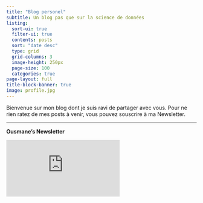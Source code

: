 ```yaml
---
title: "Blog personel"
subtitle: Un blog pas que sur la science de données
listing:
  sort-ui: true
  filter-ui: true
  contents: posts
  sort: "date desc"
  type: grid
  grid-columns: 3
  image-height: 250px
  page-size: 100
  categories: true
page-layout: full
title-block-banner: true
image: profile.jpg
---
```


Bienvenue sur mon blog dont je suis ravi de partager avec vous. Pour ne rien ratez de mes posts à venir, vous pouvez souscrire à ma Newsletter.

***
**Ousmane's Newsletter**

```{=html}
<iframe src="https://embeds.beehiiv.com/8d641608-2c38-4922-993b-f2accb437283?slim=true" data-test-id="beehiiv-embed" frameborder="0" scrolling="no" style="margin: 0; border-radius: 0px !important; background-color: transparent;"></iframe>
```


